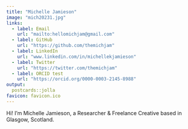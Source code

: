 ```yaml
---
title: "Michelle Jamieson"
image: "mich20231.jpg"
links:
  - label: Email
    url: "mailto:hellomichjam@gmail.com"
  - label: GitHub
    url: "https://github.com/themichjam"
  - label: LinkedIn
    url: "www.linkedin.com/in/michellekjamieson"
  - label: Twitter
    url: "https://twitter.com/themichjam"
  - label: ORCID test 
    url: "https://orcid.org/0000-0003-2145-8988"
output:
  postcards::jolla
favicon: favicon.ico
---
```



Hi!
I'm Michelle Jamieson, a Researcher & Freelance Creative based in Glasgow, Scotland.
